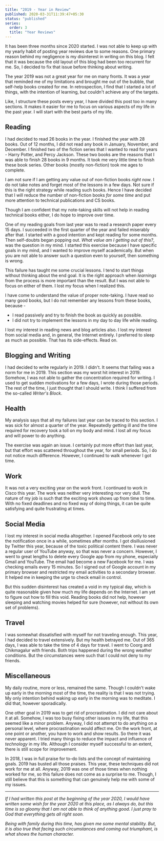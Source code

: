 ```yaml
---
title: "2019 - Year in Review"
published: 2020-03-31T11:39:47+05:30
status: "published"
series:
  order: 3
  title: "Year Reviews"
---
```


It has been three months since 2020 started. I was not able to keep up with my yearly habit of posting year reviews due to some reasons. One primary reason behind my negligence is my disinterest in writing on this blog. I felt that it was because the old layout of this blog had been too recurrent for me. So, I decided to fix that issue before thinking about writing.

The year 2019 was not a great year for me on many fronts. It was a year that reminded me of my limitations and brought me out of the bubble, that self-help books created for me. In retrospection, I find that I started a lot of things, with the intention of learning, but couldn't achieve any of the targets.

Like, I structure these posts every year, I have divided this post too in many sections. It makes it easier for me to focus on various aspects of my life in the past year. I will start with the best parts of my life.

## Reading

I had decided to read 26 books in the year. I finished the year with 28 books. Out of 12 months, I did not read any book in January, November, and December. I finished two of the fiction series that I wanted to read for years - Harry Potter, and Percy Jackson. These two books are the reasons that I was able to finish 28 books in 9 months. It took me very little time to finish these book series. Other books (mostly non-fiction) took me ages to complete.

I am not sure if I am getting any value out of non-fiction books _right now_. I do not take notes and forget most of the lessons in a few days. Not sure if this is the right strategy while reading such books. Hence I have decided that I will reduce the number of non-fiction books _for some time_ and put more attention to technical publications and CS books.

Though I am confident that my note-taking skills will not help in reading technical books either, I do hope to improve over time.

One of my reading goals from last year was to read a research paper every 15 days. I succeeded in the first quarter of the year and failed miserably after that. I started with a good intention and kept reading for some months. Then self-doubts began popping out. _What value am I getting out of this?_, was the question in my mind. I started this exercise because I have specific goals in my mind, and I wanted to improve myself academically. But when you are not able to answer such a question even to yourself, then something is wrong.

This failure has taught me some crucial lessons. I tend to start things without thinking about the end goal. It is the right approach when _learnings_ from the process is more important than the result. But I was not able to focus on either of them. I lost my focus when I realized this.

I have come to understand the value of proper note-taking. I have read so many good books, but I do not remember any lessons from these books, because -

- I read passively and try to finish the book as quickly as possible.
- I did not try to implement the lessons in my day to day life while reading.

I lost my interest in reading news and blog articles also. I lost my interest from social media and, in general, the Internet entirely. I preferred to sleep as much as possible. That has its side-effects. Read on.

## Blogging and Writing

I had decided to write regularly in 2019. I didn't. It seems that failing was a norm for me in 2019. This section was my worst hit interest in 2019. Somehow, I was not able to gather the concentration required for writing. I used to get sudden motivations for a few days, I wrote during those periods. The rest of the time, I just thought that I should write. I think I suffered from the so-called _Writer's Block_.

## Health

My analysis says that all my failures last year can be traced to this section. I was sick for almost a quarter of the year. Repeatedly getting ill and the time required for recovery took a toll on my body and mind. I lost all my focus and will power to do anything.

The exercise was again an issue. I certainly put more effort than last year, but that effort was scattered throughout the year, for small periods. So, I do not notice much difference. However, I continued to walk whenever I got time.

## Work

It was not a very exciting year on the work front. I continued to work in Cisco this year. The work was neither very interesting nor very dull. The nature of my job is such that the exciting work shows up from time to time. With no fixed deadlines and no fixed way of doing things, it can be quite satisfying and quite frustrating at times.

## Social Media

I lost my interest in social media altogether. I opened Facebook only to see the notification once in a while, sometimes after months. I got disillusioned by Twitter this year, because of the toxic political content there. I was never a regular user of YouTube anyway, so that was never a concern. However, I went to great lengths to delete every Google app from my phone, especially Gmail and YouTube. The email had become a new Facebook for me. I was checking emails every 15 minutes. So I signed out of Google account in my primary browser and restricted my email activities to a secondary browser. It helped me in keeping the urge to check email in control.

But this sudden disinterest has created a void in my typical day, which is quite reasonable given how much my life depends on the Internet. I am yet to figure out how to fill this void. Reading books did not help, however sleeping and watching movies helped for sure (however, not without its own set of problems).

## Travel

I was somewhat dissatisfied with myself for not traveling enough. This year, I had decided to travel extensively. But my health betrayed me. Out of 365 days, I was able to take the time of 4 days for travel. I went to Coorg and Chikmagalur with friends. Both trips happened during the wrong weather conditions. But the circumstances were such that I could not deny to my friends.

## Miscellaneous

My daily routine, more or less, remained the same. Though I couldn't wake up early in the morning most of the time, the reality is that I was not trying. My only intention behind waking up early in the morning was to meditate. I did that, however sporadically.

One other goal in 2019 was to get rid of procrastination. I did not care about it at all. Somehow, I was too busy fixing other issues in my life, that this seemed like a minor problem. Anyway, I did not attempt to do anything on a personal level, where procrastination would affect me. On the work front, at one point or another, you have to work and show results. So there it was never apparent. I tried many things to reduce the impact and influence of _technology_ in my life. Although I consider myself successful to an extent, there is still scope for improvement.

In 2018, I was in full praise for to-do lists and the concept of maintaining goals. 2019 has busted all those praises. This year, these techniques did not work for me at all. Anyway, 2019 was one of those times when nothing worked for me, so this failure does not come as a surprise to me. Though, I still believe that this is something that can genuinely help me with some of my issues.

---

_If I had written this post at the beginning of the year 2020, I would have written some wish for the year 2020 at this place, as I always do, but this time is so gloomy that I am not able to think of anything good. I just pray to God that everything gets all right soon._

_Being with family during this time, has given me some mental stability. But, it is also true that facing such circumstances and coming out triumphant, is what shows the human character._
